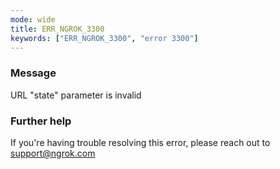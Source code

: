 ```yaml
---
mode: wide
title: ERR_NGROK_3300
keywords: ["ERR_NGROK_3300", "error 3300"]
---
```



### Message

URL "state" parameter is invalid

<ErrorDetails />

### Further help

If you're having trouble resolving this error, please reach out to [support@ngrok.com](mailto:support@ngrok.com?subject=Help%20with%20ERR_NGROK_3300)
